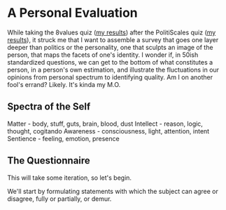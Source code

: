 # A Personal Evaluation

While taking the 8values quiz ([my results](https://8values.github.io/results.html?e=68.9&d=86.7&g=68.1&s=64.2)) after the PolitiScales quiz ([my results](http://www.politiscales.net/en_US/results/?j0=36&j1=36&e1=31&e0=45&s1=29&s0=50&t1=52&t0=26&b1=5&b0=76&m0=21&m1=26&c1=48&c0=33&p0=57&p1=17&prag=100)), it struck me that I want to assemble a survey that goes one layer deeper than politics or the personality, one that sculpts an image of the person, that maps the facets of one's identity. I wonder if, in 50ish standardized questions, we can get to the bottom of what constitutes a person, in a person's own estimation, and illustrate the fluctuations in our opinions from personal spectrum to identifying quality. Am I on another fool's errand? Likely. It's kinda my M.O.

## Spectra of the Self

Matter - body, stuff, guts, brain, blood, dust
Intellect - reason, logic, thought, cogitando
Awareness - consciousness, light, attention, intent
Sentience - feeling, emotion, presence

## The Questionnaire

This will take some iteration, so let's begin.

We'll start by formulating statements with which the subject can agree or disagree, fully or partially, or demur.